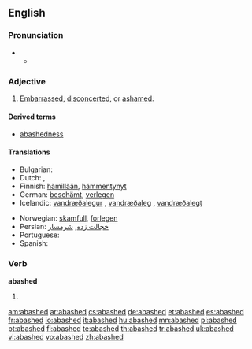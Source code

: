 ==English==

===Pronunciation===
* {{a|RP}}
** {{IPA|/əˈbæʃt/}}

===Adjective===
{{en-adj}}

# [[embarrassed|Embarrassed]], [[disconcerted]], or [[ashamed]].

====Derived terms====
* [[abashedness]]

====Translations====
{{trans-top|embarrassed}}
* Bulgarian: {{t|bg|засрамен, смутен|sc=Cyrl}}
* Dutch: {{t+|nl|beschaamd}}, {{t+|nl|verlegen}}
* Finnish: [[hämillään]], [[hämmentynyt]]
* German: [[beschämt]], [[verlegen]]
* Icelandic: [[vandræðalegur]] {{m}}, [[vandræðaleg]] {{f}}, [[vandræðalegt]] {{n}}
{{trans-mid}}
* Norwegian: [[skamfull]], [[forlegen]]
* Persian: [[خجالت زده]], [[شرمسار]]
* Portuguese: {{t+|pt|envergonhado}}
* Spanish: {{t-|es|avergonzado}}
{{trans-bottom}}

===Verb===
'''abashed'''

# {{past of|[[abash]]}}

[[am:abashed]]
[[ar:abashed]]
[[cs:abashed]]
[[de:abashed]]
[[et:abashed]]
[[es:abashed]]
[[fr:abashed]]
[[io:abashed]]
[[it:abashed]]
[[hu:abashed]]
[[mn:abashed]]
[[pl:abashed]]
[[pt:abashed]]
[[fi:abashed]]
[[te:abashed]]
[[th:abashed]]
[[tr:abashed]]
[[uk:abashed]]
[[vi:abashed]]
[[vo:abashed]]
[[zh:abashed]]